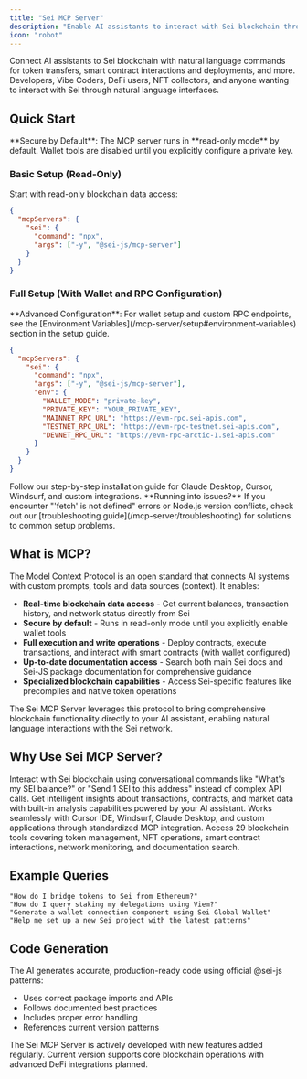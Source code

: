 ```yaml
---
title: "Sei MCP Server"
description: "Enable AI assistants to interact with Sei blockchain through natural language using the Model Context Protocol"
icon: "robot"
---
```


<CardGroup cols={2}>
  <Card
    title="Supercharge your LLMs"
    icon="rocket"
  >
    Connect AI assistants to Sei blockchain with natural language commands for token transfers, smart contract interactions and deployments, and more.
  </Card>
  <Card
    title="Perfect For"
    icon="users"
  >
    Developers, Vibe Coders, DeFi users, NFT collectors, and anyone wanting to interact with Sei through natural language interfaces.
  </Card>
</CardGroup>

## Quick Start

<Note>
**Secure by Default**: The MCP server runs in **read-only mode** by default. Wallet tools are disabled until you explicitly configure a private key.
</Note>

### Basic Setup (Read-Only)

Start with read-only blockchain data access:

```json
{
  "mcpServers": {
    "sei": {
      "command": "npx",
      "args": ["-y", "@sei-js/mcp-server"]
    }
  }
}
```

### Full Setup (With Wallet and RPC Configuration)

<Note>
**Advanced Configuration**: For wallet setup and custom RPC endpoints, see the [Environment Variables](/mcp-server/setup#environment-variables) section in the setup guide.
</Note>

```json
{
  "mcpServers": {
    "sei": {
      "command": "npx",
      "args": ["-y", "@sei-js/mcp-server"],
      "env": {
        "WALLET_MODE": "private-key",
        "PRIVATE_KEY": "YOUR_PRIVATE_KEY",
        "MAINNET_RPC_URL": "https://evm-rpc.sei-apis.com",
        "TESTNET_RPC_URL": "https://evm-rpc-testnet.sei-apis.com",
        "DEVNET_RPC_URL": "https://evm-rpc-arctic-1.sei-apis.com"
      }
    }
  }
}
```

<Card title="Complete Setup Guide" icon="arrow-right" href="/mcp-server/setup">
  Follow our step-by-step installation guide for Claude Desktop, Cursor, Windsurf, and custom integrations.
</Card>

<Note>
**Running into issues?** If you encounter "'fetch' is not defined" errors or Node.js version conflicts, check out our [troubleshooting guide](/mcp-server/troubleshooting) for solutions to common setup problems.
</Note>

## What is MCP?

The Model Context Protocol is an open standard that connects AI systems with custom prompts, tools and data sources (context). It enables:

- **Real-time blockchain data access** - Get current balances, transaction history, and network status directly from Sei
- **Secure by default** - Runs in read-only mode until you explicitly enable wallet tools
- **Full execution and write operations** - Deploy contracts, execute transactions, and interact with smart contracts (with wallet configured)
- **Up-to-date documentation access** - Search both main Sei docs and Sei-JS package documentation for comprehensive guidance
- **Specialized blockchain capabilities** - Access Sei-specific features like precompiles and native token operations

The Sei MCP Server leverages this protocol to bring comprehensive blockchain functionality directly to your AI assistant, enabling natural language interactions with the Sei network.

## Why Use Sei MCP Server?

<AccordionGroup>
  <Accordion title="Natural Language Blockchain Operations" icon="comments">
    Interact with Sei blockchain using conversational commands like "What's my SEI balance?" or "Send 1 SEI to this address" instead of complex API calls.
  </Accordion>
  
  <Accordion title="AI-Powered Analysis" icon="brain">
    Get intelligent insights about transactions, contracts, and market data with built-in analysis capabilities powered by your AI assistant.
  </Accordion>
  
  <Accordion title="Multi-Platform Support" icon="desktop">
    Works seamlessly with Cursor IDE, Windsurf, Claude Desktop, and custom applications through standardized MCP integration.
  </Accordion>
  
  <Accordion title="Comprehensive Toolkit" icon="toolbox">
    Access 29 blockchain tools covering token management, NFT operations, smart contract interactions, network monitoring, and documentation search.
  </Accordion>
</AccordionGroup>

## Example Queries

```text
"How do I bridge tokens to Sei from Ethereum?"
"How do I query staking my delegations using Viem?"
"Generate a wallet connection component using Sei Global Wallet"
"Help me set up a new Sei project with the latest patterns"
```

## Code Generation

The AI generates accurate, production-ready code using official @sei-js patterns:

- Uses correct package imports and APIs
- Follows documented best practices
- Includes proper error handling
- References current version patterns

<Note>
The Sei MCP Server is actively developed with new features added regularly. Current version supports core blockchain operations with advanced DeFi integrations planned.
</Note>